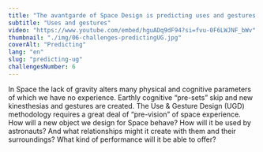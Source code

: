 ```yaml
---
title: "The avantgarde of Space Design is predicting uses and gestures."
subtitle: "Uses and gestures"
video: "https://www.youtube.com/embed/hguADq9dF94?si=fvu-0F6LWJNF_bWv"
thumbnail: "./img/06-challenges-predictingUG.jpg"
coverAlt: "Predicting"
lang: "en"
slug: "predicting-ug"
challengesNumber: 6
---
```


In Space the lack of gravity alters many physical and cognitive parameters of which we have no experience. Earthly cognitive “pre-sets” skip and new kinesthesias and gestures are created. The Use & Gesture Design (UGD) methodology requires a great deal of “pre-vision” of space experience. How will a new object we design for Space behave? How will it be used by astronauts? And what relationships might it create with them and their surroundings? What kind of performance will it be able to offer? 